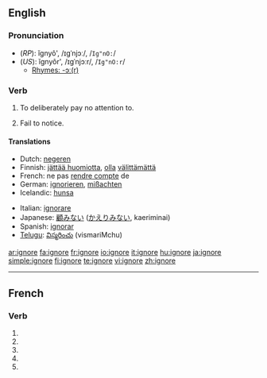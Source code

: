 {{see|ignoré}}
==English==

===Pronunciation===
*(''RP''): ĭgnyô', /ɪɡˈnjɔː/, /<tt>Ig"nO:</tt>/
*(''US''): ĭgnyôr', /ɪɡˈnjɔːr/, /<tt>Ig"nO:r</tt>/
**[[rhymes:English:-ɔː(r)|Rhymes: -ɔː(r)]]

===Verb===
{{en-verb|ignor|ing}}

# To deliberately pay no attention to.
# {{obsolete}} Fail to notice.

====Translations====
{{trans-top|To deliberately pay no attention to}}
*Dutch: [[negeren]]
*Finnish: [[jättää huomiotta]], [[olla]] [[välittää|välittämättä]]
*French: ne pas [[rendre compte]] de<!--note: "ignorer" is incorrect; this means "to be ignorant of", not "to ignore"-->
*German: [[ignorieren]], [[mißachten]]
*Icelandic: [[hunsa]]
{{trans-mid}}
*Italian: [[ignorare]]
*Japanese: [[顧みない]] ([[かえりみない]], kaeriminai)
*Spanish: [[ignorar]]
*[[Telugu]]: [[విస్మరించు]] (vismariMchu)
{{trans-bottom}}

[[ar:ignore]]
[[fa:ignore]]
[[fr:ignore]]
[[io:ignore]]
[[it:ignore]]
[[hu:ignore]]
[[ja:ignore]]
[[simple:ignore]]
[[fi:ignore]]
[[te:ignore]]
[[vi:ignore]]
[[zh:ignore]]

----
==French==

===Verb===
{{fr-verb-form}}

# {{form of|[[first-person|First-person]] [[singular]] [[present indicative]]|ignorer|lang=French}}
# {{form of|[[third-person|Third-person]] [[singular]] [[present indicative]]| ignorer|lang=French}}
# {{form of|First-person singular [[present subjunctive]]|ignorer|lang=French}}
# {{form of|[[third-person|Third-person]] singular [[present subjunctive]]| ignorer|lang=French}}
# {{form of|Second-person singular [[imperative]]|ignorer |lang=French}}


{{rfc-auto}}